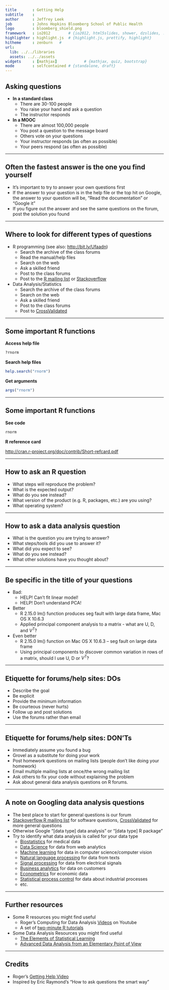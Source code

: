 ```yaml
---
title       : Getting Help
subtitle    : 
author      : Jeffrey Leek
job         : Johns Hopkins Bloomberg School of Public Health
logo        : bloomberg_shield.png
framework   : io2012        # {io2012, html5slides, shower, dzslides, ...}
highlighter : highlight.js  # {highlight.js, prettify, highlight}
hitheme     : zenburn   # 
url:
  lib: ../../libraries
  assets: ../../assets
widgets     : [mathjax]            # {mathjax, quiz, bootstrap}
mode        : selfcontained # {standalone, draft}
---
```


## Asking questions

* __In a standard class__
  * There are 30-100 people
  * You raise your hand and ask a question
  * The instructor responds 
* __In a MOOC__
  * There are almost 100,000 people
  * You post a question to the message board
  * Others vote on your questions
  * Your instructor responds (as often as possible)
  * Your peers respond (as often as possible)
  

---

## Often the fastest answer is the one you find yourself

* It's important to try to answer your own questions first
* If the answer to your question is in the help file or the top hit on Google, the answer to your question will be, "Read the documentation" or "Google it"
* If you figure out the answer and see the same questions on the forum, post the solution you found

---

## Where to look for different types of questions

* R programming (see also: [http://bit.ly/Ufaadn](http://bit.ly/Ufaadn))
  * Search the archive of the class forums
  * Read the manual/help files
  * Search on the web 
  * Ask a skilled friend
  * Post to the class forums
  * Post to the [R mailing list](http://www.r-project.org/mail.html) or [Stackoverflow](http://stackoverflow.com/)
* Data Analysis/Statistics
  * Search the archive of the class forums
  * Search on the web
  * Ask a skilled friend
  * Post to the class forums
  * Post to [CrossValidated](http://stats.stackexchange.com/) 

---

## Some important R functions

__Access help file__
```r

?rnorm

```

__Search help files__
```r
help.search("rnorm")
```

__Get arguments__
```r
args("rnorm")
```

---

## Some important R functions
__See code__
```r
rnorm
```

__R reference card__

[http://cran.r-project.org/doc/contrib/Short-refcard.pdf](http://cran.r-project.org/doc/contrib/Short-refcard.pdf)

---

## How to ask an R question
* What steps will reproduce the problem?
* What is the expected output? 
* What do you see instead?
* What version of the product (e.g. R, packages, etc.) 
are you using?
* What operating system? 

---

## How to ask a data analysis question
* What is the question you are trying to answer?
* What steps/tools did you use to answer it?
* What did you expect to see?
* What do you see instead?
* What other solutions have you thought about?

---

## Be specific in the title of your questions

* Bad:
  * HELP! Can't fit linear model!
  * HELP! Don't understand PCA!

* Better
  * R 2.15.0 lm() function produces seg fault with large data frame, Mac OS X 
10.6.3 
  * Applied principal component analysis to a matrix - what are U, D, and $V^T$?

* Even better
  * R 2.15.0 lm() function on Mac OS X 10.6.3 -- seg fault on large data frame
  * Using principal components to discover common variation in rows of a matrix, should I use U, D or $V^T$?

--- 

## Etiquette for forums/help sites: DOs 

* Describe the goal
* Be explicit
* Provide the minimum information
* Be courteous (never hurts)
* Follow up and post solutions
* Use the forums rather than email

---

## Etiquette for forums/help sites: DON'Ts

* Immediately assume you found a bug
* Grovel as a substitute for doing your work
* Post homework questions on mailing lists (people don't like doing your homework)
* Email multiple mailing lists at once/the wrong mailing list
* Ask others to fix your code without explaining the problem
* Ask about general data analysis questions on R forums.

---

## A note on Googling data analysis questions

* The best place to start for general questions is our forum
* [Stackoverflow](http://stackoverflow.com/),[R mailing list](http://www.r-project.org/mail.html) for software questions, [CrossValidated](http://stats.stackexchange.com/) for more general questions
* Otherwise Google "[data type] data analysis" or "[data type] R package"
* Try to identify what data analysis is called for your data type
  * [Biostatistics](http://en.wikipedia.org/wiki/Biostatistics) for medical data
  * [Data Science](http://en.wikipedia.org/wiki/Data_science) for data from web analytics
  * [Machine learning](http://en.wikipedia.org/wiki/Machine_learning) for data in computer science/computer vision
  * [Natural language processing](http://en.wikipedia.org/wiki/Natural_language_processing ) for data from texts
  * [Signal processing](http://en.wikipedia.org/wiki/Signal_processing) for data from electrical signals
  * [Business analytics](http://en.wikipedia.org/wiki/Business_analytics) for data on customers
  * [Econometrics](http://en.wikipedia.org/wiki/Econometrics) for economic data
  * [Statistical process control](http://en.wikipedia.org/wiki/Statistical_process_control) for data about industrial processes 
  * etc.


---

## Further resources

* Some R resources you might find useful
  * Roger's Computing for Data Analysis [Videos](http://www.youtube.com/user/rdpeng/videos?flow=grid&view=1) on Youtube
  * A set of [two-minute R tutorials](http://www.twotorials.com/)
  
* Some Data Analysis Resources you might find useful
  * [The Elements of Statistical Learning](http://www-stat.stanford.edu/~tibs/ElemStatLearn/download.html)
  * [Advanced Data Analysis from an Elementary Point of View](http://www.stat.cmu.edu/~cshalizi/ADAfaEPoV/ADAfaEPoV.pdf)

---

## Credits

* Roger's [Getting Help Video](http://www.youtube.com/watch?v=ZFaWxxzouCY&list=PLjTlxb-wKvXNSDfcKPFH2gzHGyjpeCZmJ&index=3)
* Inspired by Eric Raymond's "How to ask questions the smart way"